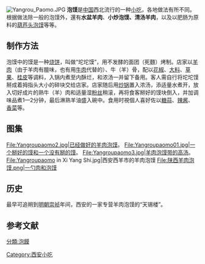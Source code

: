 {{noteTA
|1=zh-cn:小吃; zh-hk:小食;zh-mo:小食; zh-tw:小吃;
}}

{{Unreferenced|time=2012-08-05T10:06:40+00:00 }}
[[File:Yangrou_Paomo.JPG|thumb]]
'''泡馍'''是[[中国|中国]]西北流行的一种[[小吃|小吃]]，各地做法有所不同。根据做法除一般的泡馍外，還有'''水盆羊肉'''、'''小炒泡馍、清汤羊肉'''，以及以肥肠为原料的[[葫芦头|葫芦头泡馍]]等等。
==制作方法==
泡馍中的馍是一种[[烧饼|烧饼]]，叫做“坨坨馍”，用不发酵的面团（死麵）烤制。店家以[[羊肉|羊肉]]（由于羊肉有膻味，也有用[[牛肉|牛肉]]代替的）、牛（羊）骨，配以[[花椒|花椒]]、[[大料|大料]]、[[草果|草果]]、[[桂皮|桂皮]]等调料，入锅内煮至内酥烂，和浓汤一并留下备用。客人需自行将坨坨馍掰成着拇指头大小的碎块交给店家。店家随后用[[炒锅|炒锅]]置入浓汤，添适量水煮开，放入切好成片的熟牛（羊）肉和适量湿[[粉丝|粉丝]]稍滚，再将食客掰好的馍块倒入，并加调味品煮1—2分钟，最后淋熟羊油盛入碗中。食用时視個人喜好佐以[[糖蒜|糖蒜]]、[[辣酱|辣酱]]、[[香菜|香菜]]等。

== 图集 ==
<gallery>
File:Yangroupaomo2.jpg|已经做好的羊肉泡馍。
File:Yangroupaomo01.jpg|一个掰好的馍和一个没有掰的馍。
File:Yangroupaomo3.jpg|羊肉泡馍带的高汤。
File:Yangroupaomo in Xi Yang Shi.jpg|西安西羊市的羊肉泡馍
File:陕西羊肉泡馍.png|一勺肉和泡馍
</gallery>

==历史==
最早可追朔到[[明朝|明朝]][[崇祯|崇祯]]年间，西安的一家专营羊肉泡馍的“天锡楼”。

==参考文献==


[[Category:西安小吃|Category:西安小吃]]
[[分類:泡饃|分類:泡饃]]